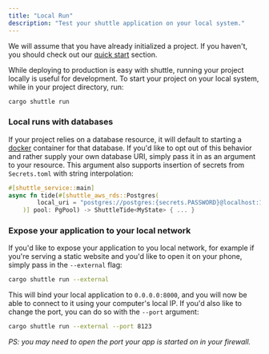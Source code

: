 ```yaml
---
title: "Local Run"
description: "Test your shuttle application on your local system."
---
```


We will assume that you have already initialized a project. If you haven't, you should
check out our [quick start](./quick-start) section.

While deploying to production is easy with shuttle, running your project locally is
useful for development. To start your project on your local system, while in your
project directory, run:

```bash
cargo shuttle run
```

### Local runs with databases

If your project relies on a database resource, it will default to starting a [docker](https://docs.docker.com/get-docker/) 
container for that database. If you'd like to opt out of this behavior and rather supply your own database
URI, simply pass it in as an argument to your resource. This argument also supports insertion of secrets from `Secrets.toml`
with string interpolation:

```rust
#[shuttle_service::main]
async fn tide(#[shuttle_aws_rds::Postgres(
        local_uri = "postgres://postgres:{secrets.PASSWORD}@localhost:16695/postgres"
    )] pool: PgPool) -> ShuttleTide<MyState> { ... }
```

### Expose your application to your local network

If you'd like to expose your application to you local network, for example if you're serving a static
website and you'd like to open it on your phone, simply pass in the `--external` flag:

```bash
cargo shuttle run --external
```

This will bind your local application to `0.0.0.0:8000`, and you will now be able to connect to it
using your computer's local IP. If you'd also like to change the port, you can do so with the `--port`
argument:


```bash
cargo shuttle run --external --port 8123
```

*PS: you may need to open the port your app is started on in your firewall.*
